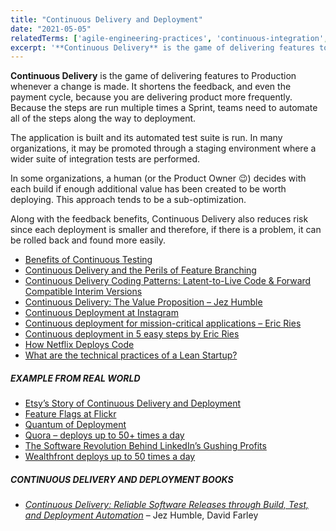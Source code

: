 ```yaml
---
title: "Continuous Delivery and Deployment"
date: "2021-05-05"
relatedTerms: ['agile-engineering-practices', 'continuous-integration', 'devops']
excerpt: '**Continuous Delivery** is the game of delivering features to Production whenever a change'
---
```


**Continuous Delivery** is the game of delivering features to Production whenever a change is made. It shortens the feedback, and even the payment cycle, because you are delivering product more frequently. Because the steps are run multiple times a Sprint, teams need to automate all of the steps along the way to deployment.

The application is built and its automated test suite is run. In many organizations, it may be promoted through a staging environment where a wider suite of integration tests are performed.

In some organizations, a human (or the Product Owner 😉) decides with each build if enough additional value has been created to be worth deploying. This approach tends to be a sub-optimization.

Along with the feedback benefits, Continuous Delivery also reduces risk since each deployment is smaller and therefore, if there is a problem, it can be rolled back and found more easily.

<HighlightBox heading="Resource Links" variant="resourceLinks">

- [Benefits of Continuous Testing](https://www.infoq.com/news/2015/04/benefits-continuous-testing)
- [Continuous Delivery and the Perils of Feature Branching](https://continuousdelivery.com/2011/07/on-dvcs-continuous-integration-and-feature-branches/)
- [Continuous Delivery Coding Patterns: Latent-to-Live Code & Forward Compatible Interim Versions](https://www.infoq.com/articles/continuous-delivery-coding-patterns)
- [Continuous Delivery: The Value Proposition – Jez Humble](https://www.informit.com/articles/article.aspx?p=1641923)
- [Continuous Deployment at Instagram](https://engineering.instagram.com/continuous-deployment-at-instagram-1e18548f01d1#.cssk7lhxw)
- [Continuous deployment for mission-critical applications – Eric Ries](https://www.startuplessonslearned.com/2009/12/continuous-deployment-for-mission.html)
- [Continuous deployment in 5 easy steps by Eric Ries](http://radar.oreilly.com/2009/03/continuous-deployment-5-eas.html)
- [How Netflix Deploys Code](https://www.infoq.com/news/2013/06/netflix)
- [What are the technical practices of a Lean Startup?](https://www.quora.com/What-are-the-technical-practices-of-a-Lean-Startup)

##### EXAMPLE FROM REAL WORLD

- [Etsy’s Story of Continuous Delivery and Deployment](https://www.slideshare.net/beamrider9/continuous-deployment-at-etsy-a-tale-of-two-approaches)
- [Feature Flags at Flickr](https://code.flickr.net/2009/12/02/flipping-out/)
- [Quantum of Deployment](https://codeascraft.com/2010/05/20/quantum-of-deployment/)
- [Quora – deploys up to 50+ times a day](https://engineering.quora.com/Continuous-Deployment-at-Quora#_=_)
- [The Software Revolution Behind LinkedIn’s Gushing Profits](https://www.wired.com/2013/04/linkedin-software-revolution/)
- [Wealthfront deploys up to 50 times a day](https://eng.wealthfront.com/2011/02/22/continuous-deployment-for-data-not-just-services/)

##### CONTINUOUS DELIVERY AND DEPLOYMENT BOOKS

- [_Continuous Delivery: Reliable Software Releases through Build, Test, and Deployment Automation_](https://www.amazon.com/Continuous-Delivery-Deployment-Automation-Addison-Wesley/dp/0321601912/&tag=notesfromatoo-20/&tag=notesfromatoo-20) – Jez Humble, David Farley

</HighlightBox>
